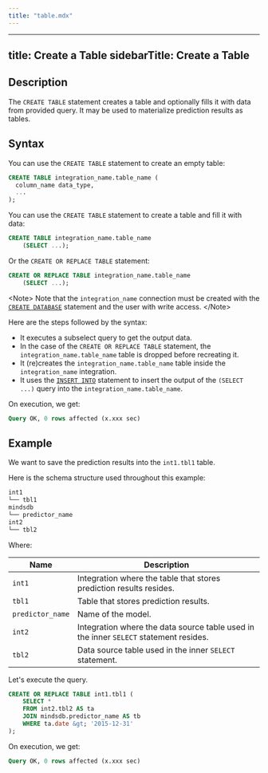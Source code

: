 ```yaml
---
title: "table.mdx"
---
```


---
title: Create a Table
sidebarTitle: Create a Table
---

## Description

The `CREATE TABLE` statement creates a table and optionally fills it with data from provided query. It may be used to materialize prediction results as tables.

## Syntax

You can use the `CREATE TABLE` statement to create an empty table:

```sql
CREATE TABLE integration_name.table_name (
  column_name data_type,
  ...
);
```

You can use the `CREATE TABLE` statement to create a table and fill it with data:

```sql
CREATE TABLE integration_name.table_name
    (SELECT ...);
```

Or the `CREATE OR REPLACE TABLE` statement:

```sql
CREATE OR REPLACE TABLE integration_name.table_name
    (SELECT ...);
```

&lt;Note&gt;
Note that the `integration_name` connection must be created with the [`CREATE DATABASE`](/mindsdb_sql/sql/create/database) statement and the user with write access.
&lt;/Note&gt;

Here are the steps followed by the syntax:

- It executes a subselect query to get the output data.
- In the case of the `CREATE OR REPLACE TABLE` statement, the
  `integration_name.table_name` table is dropped before recreating it.
- It (re)creates the `integration_name.table_name` table inside the
  `integration_name` integration.
- It uses the [`INSERT INTO`](/sql/api/insert/) statement to insert the
  output of the `(SELECT ...)` query into the
  `integration_name.table_name`.

On execution, we get:

```sql
Query OK, 0 rows affected (x.xxx sec)
```

## Example

We want to save the prediction results into the `int1.tbl1` table.

Here is the schema structure used throughout this example:

```bash
int1
└── tbl1
mindsdb
└── predictor_name
int2
└── tbl2
```

Where:

| Name             | Description                                                                           |
| ---------------- | ------------------------------------------------------------------------------------- |
| `int1`           | Integration where the table that stores prediction results resides.                   |
| `tbl1`           | Table that stores prediction results.                                                 |
| `predictor_name` | Name of the model.                                                                    |
| `int2`           | Integration where the data source table used in the inner `SELECT` statement resides. |
| `tbl2`           | Data source table used in the inner `SELECT` statement.                               |

Let's execute the query.

```sql
CREATE OR REPLACE TABLE int1.tbl1 (
    SELECT *
    FROM int2.tbl2 AS ta
    JOIN mindsdb.predictor_name AS tb
    WHERE ta.date &gt; '2015-12-31'
);
```

On execution, we get:

```sql
Query OK, 0 rows affected (x.xxx sec)
```
